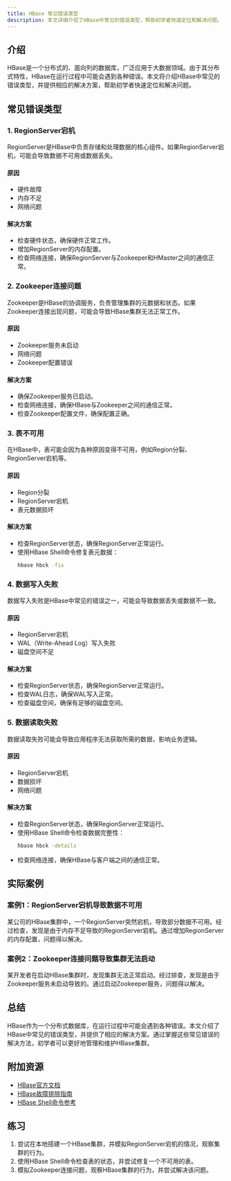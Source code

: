 ```yaml
---
title: HBase 常见错误类型
description: 本文详细介绍了HBase中常见的错误类型，帮助初学者快速定位和解决问题。
---
```


## 介绍

HBase是一个分布式的、面向列的数据库，广泛应用于大数据领域。由于其分布式特性，HBase在运行过程中可能会遇到各种错误。本文将介绍HBase中常见的错误类型，并提供相应的解决方案，帮助初学者快速定位和解决问题。

## 常见错误类型

### 1. RegionServer宕机

RegionServer是HBase中负责存储和处理数据的核心组件。如果RegionServer宕机，可能会导致数据不可用或数据丢失。

#### 原因
- 硬件故障
- 内存不足
- 网络问题

#### 解决方案
- 检查硬件状态，确保硬件正常工作。
- 增加RegionServer的内存配置。
- 检查网络连接，确保RegionServer与Zookeeper和HMaster之间的通信正常。

### 2. Zookeeper连接问题

Zookeeper是HBase的协调服务，负责管理集群的元数据和状态。如果Zookeeper连接出现问题，可能会导致HBase集群无法正常工作。

#### 原因
- Zookeeper服务未启动
- 网络问题
- Zookeeper配置错误

#### 解决方案
- 确保Zookeeper服务已启动。
- 检查网络连接，确保HBase与Zookeeper之间的通信正常。
- 检查Zookeeper配置文件，确保配置正确。

### 3. 表不可用

在HBase中，表可能会因为各种原因变得不可用，例如Region分裂、RegionServer宕机等。

#### 原因
- Region分裂
- RegionServer宕机
- 表元数据损坏

#### 解决方案
- 检查RegionServer状态，确保RegionServer正常运行。
- 使用HBase Shell命令修复表元数据：
  ```bash
  hbase hbck -fix
  ```

### 4. 数据写入失败

数据写入失败是HBase中常见的错误之一，可能会导致数据丢失或数据不一致。

#### 原因
- RegionServer宕机
- WAL（Write-Ahead Log）写入失败
- 磁盘空间不足

#### 解决方案
- 检查RegionServer状态，确保RegionServer正常运行。
- 检查WAL日志，确保WAL写入正常。
- 检查磁盘空间，确保有足够的磁盘空间。

### 5. 数据读取失败

数据读取失败可能会导致应用程序无法获取所需的数据，影响业务逻辑。

#### 原因
- RegionServer宕机
- 数据损坏
- 网络问题

#### 解决方案
- 检查RegionServer状态，确保RegionServer正常运行。
- 使用HBase Shell命令检查数据完整性：
  ```bash
  hbase hbck -details
  ```
- 检查网络连接，确保HBase与客户端之间的通信正常。

## 实际案例

### 案例1：RegionServer宕机导致数据不可用

某公司的HBase集群中，一个RegionServer突然宕机，导致部分数据不可用。经过检查，发现是由于内存不足导致的RegionServer宕机。通过增加RegionServer的内存配置，问题得以解决。

### 案例2：Zookeeper连接问题导致集群无法启动

某开发者在启动HBase集群时，发现集群无法正常启动。经过排查，发现是由于Zookeeper服务未启动导致的。通过启动Zookeeper服务，问题得以解决。

## 总结

HBase作为一个分布式数据库，在运行过程中可能会遇到各种错误。本文介绍了HBase中常见的错误类型，并提供了相应的解决方案。通过掌握这些常见错误的解决方法，初学者可以更好地管理和维护HBase集群。

## 附加资源

- [HBase官方文档](https://hbase.apache.org/book.html)
- [HBase故障排除指南](https://hbase.apache.org/troubleshooting.html)
- [HBase Shell命令参考](https://hbase.apache.org/book.html#shell)

## 练习

1. 尝试在本地搭建一个HBase集群，并模拟RegionServer宕机的情况，观察集群的行为。
2. 使用HBase Shell命令检查表的状态，并尝试修复一个不可用的表。
3. 模拟Zookeeper连接问题，观察HBase集群的行为，并尝试解决该问题。
